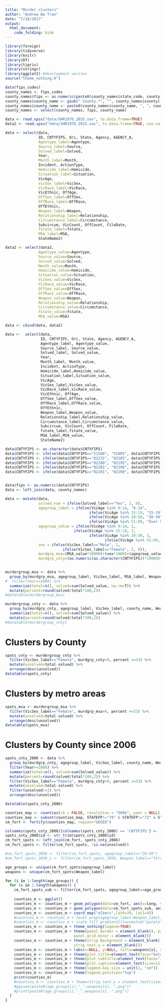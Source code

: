 ```yaml
---
title: "Murder clusters"
author: "Andrew Ba Tran"
date: "7/18/2017"
output:
  html_document:
    code_folding: hide
---
```



```r
library(foreign)
library(tidyverse)
library(knitr)
library(DT)
library(tigris)
library(stringr)
library(ggplot2) #development version
source("theme_nothing.R")
```

```r

data(fips_codes)
county_names <- fips_codes
county_names$fips <- as.numeric(paste0(county_names$state_code, county_names$county_code))
county_names$county_name <- gsub(" County.*", "", county_names$county)
county_names$county_name <- paste0(county_names$county_name, ", ", county_names$state)
county_names <- select(county_names, fips, county_name)

data <- read.spss("data/SHR1976_2015.sav", to.data.frame=TRUE)
data2 <- read.spss("data/SHR1976_2015.sav", to.data.frame=TRUE, use.value.labels=F)

data <- select(data,
               ID, CNTYFIPS, Ori, State, Agency, AGENCY_A, 
               Agentype_label=Agentype,
               Source_label=Source,
               Solved_label=Solved,
               Year,
               Month_label=Month,
               Incident, ActionType,
               Homicide_label=Homicide,
               Situation_label=Situation,
               VicAge,
               VicSex_label=VicSex,
               VicRace_label=VicRace,
               VicEthnic, OffAge,
               OffSex_label=OffSex,
               OffRace_label=OffRace,
               OffEthnic,
               Weapon_label=Weapon,
               Relationship_label=Relationship,
               Circumstance_label=Circumstance,
               Subcircum, VicCount, OffCount, FileDate, 
               fstate_label=fstate,
               MSA_label=MSA,
               StateName2)

data2 <- select(data2,
               Agentype_value=Agentype,
               Source_value=Source,
               Solved_value=Solved,
               Month_value=Month,
               Homicide_value=Homicide,
               Situation_value=Situation,
               VicSex_value=VicSex,
               VicRace_value=VicRace,
               OffSex_value=OffSex,
               OffRace_value=OffRace,
               Weapon_value=Weapon,
               Relationship_value=Relationship,
               Circumstance_value=Circumstance,
               fstate_value=fstate,
               MSA_value=MSA)

data <- cbind(data, data2)

data <-  select(data,
                ID, CNTYFIPS, Ori, State, Agency, AGENCY_A, 
                Agentype_label, Agentype_value,
                Source_label, Source_value,
                Solved_label, Solved_value,
                Year,
                Month_label, Month_value,
                Incident, ActionType,
                Homicide_label,Homicide_value,
                Situation_label,Situation_value,
                VicAge,
                VicSex_label,VicSex_value,
                VicRace_label,VicRace_value,
                VicEthnic, OffAge,
                OffSex_label,OffSex_value,
                OffRace_label,OffRace_value,
                OffEthnic,
                Weapon_label,Weapon_value,
                Relationship_label,Relationship_value,
                Circumstance_label,Circumstance_value,
                Subcircum, VicCount, OffCount, FileDate, 
                fstate_label,fstate_value,
                MSA_label,MSA_value,
                StateName2)
```

```r

data$CNTYFIPS <- as.character(data$CNTYFIPS)
data$CNTYFIPS <- ifelse(data$CNTYFIPS=="51560", "51005", data$CNTYFIPS)
data$CNTYFIPS <- ifelse(data$CNTYFIPS=="02232", "02105", data$CNTYFIPS)
data$CNTYFIPS <- ifelse(data$CNTYFIPS=="02280", "02195", data$CNTYFIPS)
data$CNTYFIPS <- ifelse(data$CNTYFIPS=="02201", "02198", data$CNTYFIPS)
data$CNTYFIPS <- ifelse(data$CNTYFIPS=="02201", "02198", data$CNTYFIPS)


data$fips <- as.numeric(data$CNTYFIPS)
data <- left_join(data, county_names)

data <- mutate(data, 
               solved_num = ifelse(Solved_label=="Yes", 1, 0), 
               agegroup_label = ifelse(VicAge %in% 0:14, "0-14", 
                                      ifelse(VicAge %in% 15:19, "15-19",
                                      ifelse(VicAge %in% 20:50, "20-50",
                                      ifelse(VicAge %in% 51:99, "Over 50", "Unknown")))),
               agegroup_value = ifelse(VicAge %in% 0:14, 1, 
                               ifelse(VicAge %in% 15:19, 2,
                                      ifelse(VicAge %in% 20:50, 3,
                                             ifelse(VicAge %in% 51:99,  4, 9)))),
               sex = ifelse(VicSex_label=="Male", 1,
                          ifelse(VicSex_label=="Female", 2, 9)),
               murdgrp_msa=(MSA_value*10000)+(sex*1000)+(agegroup_value*100)+Weapon_value,
               murdgrp_cnty=(as.numeric(as.character(CNTYFIPS))*10000)+(sex*1000)+(agegroup_value*100)+Weapon_value)
               
```

```r
murdergroup_msa <- data %>%
  group_by(murdgrp_msa, agegroup_label, VicSex_label, MSA_label, Weapon_label) %>%
#  filter(Year>=2000) %>% 
  summarize(total=n(), solved=sum(Solved_value, na.rm=T)) %>%
  mutate(percent=round(solved/total*100,2))
#datatable(murdergroup_msa)
```

```r
murdergroup_cnty <- data %>%
  group_by(murdgrp_cnty, agegroup_label, VicSex_label, county_name, Weapon_label) %>%
  summarize(total=n(), solved=sum(Solved_value)) %>%
  mutate(percent=round(solved/total*100,2))
#datatable(murdergroup_cnty)
```

# Clusters by County

```r
spots_cnty <- murdergroup_cnty %>% 
  filter(VicSex_label=="Female", murdgrp_cnty>0, percent <=33) %>% 
  mutate(unsolved=total-solved) %>% 
  arrange(desc(unsolved))
datatable(spots_cnty)
```

# Clusters by metro areas

```r
spots_msa <- murdergroup_msa %>% 
  filter(VicSex_label=="Female", murdgrp_msa>0, percent <=33) %>% 
  mutate(unsolved=total-solved) %>% 
  arrange(desc(unsolved))
datatable(spots_msa)
```

# Clusters by County since 2006

```r
spots_cnty_2006 <- data %>%
  group_by(murdgrp_cnty, agegroup_label, VicSex_label, county_name, Weapon_label, CNTYFIPS) %>%
  filter(Year>=2006) %>% 
  summarize(total=n(), solved=sum(Solved_value)) %>%
  mutate(percent=round(solved/total*100,2)) %>%
  filter(VicSex_label=="Female", murdgrp_cnty>0, percent <=33) %>% 
  mutate(unsolved=total-solved) %>% 
  filter(unsolved!=1) %>% 
  arrange(desc(unsolved))

datatable(spots_cnty_2006)
```

```r

counties_map <- counties(cb = FALSE, resolution = "500k", year = NULL)
counties_map <- subset(counties_map, STATEFP!="78" & STATEFP!="72" & STATEFP!="66" & STATEFP!="60" & STATEFP!="69" & STATEFP!="02" & STATEFP!="15")
cm_fort <- fortify(counties_map, region="GEOID")

colnames(spots_cnty_2006)[colnames(spots_cnty_2006) == 'CNTYFIPS'] <- 'id'
spots_cnty_2006$id <- str_trim(spots_cnty_2006$id)
cm_fort_spots <- left_join(cm_fort, spots_cnty_2006)
cm_fort_spots <- filter(cm_fort_spots, !is.na(unsolved))

#cm_fort_spots_2050 <- filter(cm_fort_spots, agegroup_label=="20-50")
#cm_fort_spots_2050_s <- filter(cm_fort_spots_2050, Weapon_label=="Strangulation - hanging")

age_groups <- unique(cm_fort_spots$agegroup_label)
weapons <- unique(cm_fort_spots$Weapon_label)

```

```r

for (i in 1:length(age_groups)) {
  for (x in 1:length(weapons)) {
    cm_fort_spots_sub <- filter(cm_fort_spots, agegroup_label==age_groups[i] & Weapon_label==weapons[x])
    
    counties_m <- ggplot()
    counties_m <- counties_m + geom_polygon(data=cm_fort, aes(x=long, y=lat, group=group),  fill=NA, color="black", size=0.05)
    counties_m <- counties_m + geom_polygon(data=cm_fort_spots_sub, aes(x=long, y=lat, group=group, fill=unsolved), color="black", size=0.2)
    counties_m <- counties_m + coord_map("albers",lat0=39, lat1=45)
    #counties_m <- counties_m + facet_wrap(agegroup_label~Weapon_label, ncol=2)
    #counties_m <- counties_m + scale_fill_gradient2(low=muted("purple"), high=muted("green"), label=dollar, name=NULL, breaks=c(-9000,0,3000))
    counties_m <- counties_m + theme_nothing(legend=TRUE) 
    counties_m <- counties_m + theme(panel.border = element_blank(), panel.grid.major = element_blank(),
                               panel.grid.minor = element_blank())
    counties_m <- counties_m + theme(strip.background = element_blank(),
                               strip.text.y = element_blank())
    counties_m <- counties_m + labs(x=NULL, y=NULL, title=weapons[x], subtitle=age_groups[i])
    counties_m <- counties_m + theme(plot.title=element_text(face="bold", hjust=0))
    counties_m <- counties_m + theme(plot.subtitle=element_text(face="italic", size=9, margin=margin(l=20)))
    counties_m <- counties_m + theme(plot.caption=element_text(size=12, margin=margin(t=12), color="#7a7d7e", hjust=0))
    counties_m <- counties_m + theme(legend.key.size = unit(1, "cm"))
    counties_m <- counties_m + theme(legend.position="top")
    print(counties_m)
    #counties_m <- counties_m + theme(strip.text.x = element_text(size=12, face="bold"))
    #ggsave(paste0(age_groups[i],"_",weapons[x], ".png"))
    #print(paste0(age_groups[i],"_",weapons[x], ".png"))
  }
}

```